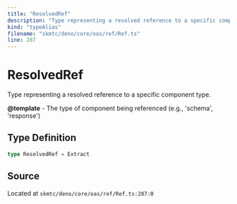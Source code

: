 ```yaml
---
title: "ResolvedRef"
description: "Type representing a resolved reference to a specific component type."
kind: "typeAlias"
filename: "skmtc/deno/core/oas/ref/Ref.ts"
line: 287
---
```


# ResolvedRef

Type representing a resolved reference to a specific component type.


**@template** - The type of component being referenced (e.g., 'schema', 'response')

## Type Definition

```typescript
type ResolvedRef = Extract
```

## Source

Located at `skmtc/deno/core/oas/ref/Ref.ts:287:0`
